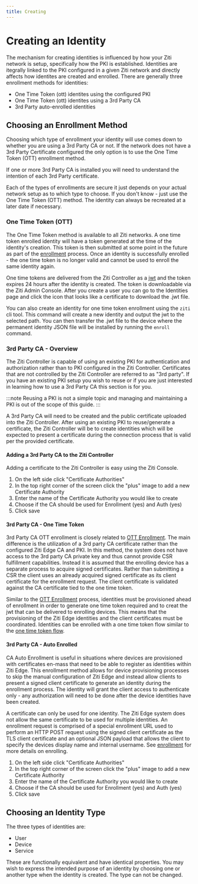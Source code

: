 ---
title: Creating
---

# Creating an Identity

The mechanism for creating identities is influenced by how your Ziti network is setup, specifically how the PKI is
established. Identities are itegrally linked to the PKI configured in a given Ziti network and directly affects how
identites are created and enrolled. There are generally three enrollment methods for identities:

* One Time Token (ott) identites using the configured PKI
* One Time Token (ott) identites using a 3rd Party CA
* 3rd Party auto-enrolled identities

## Choosing an Enrollment Method

Choosing which type of enrollment your identity will use comes down to whether you are using a 3rd Party CA or not. If the
network does not have a 3rd Party Certificate configured the only option is to use the One Time Token (OTT) enrollment method.

If one or more 3rd Party CA is installed you will need to understand the intention of each 3rd Party certificate.

Each of the types of enrollments are secure it just depends on your actual network setup as to which type to choose. If
you don't know - just use the One Time Token (OTT) method. The identity can always be recreated at a later date if necessary.

### One Time Token (OTT)

The One Time Token method is available to all Ziti networks.  A one time token enrolled identity will
have a token generated at the time of the identity's creation.  This token is then submitted at some point in the future
as part of the [enrollment](./enrolling) process.  Once an identity is successfully enrolled - the one time token is
no longer valid and cannot be used to enroll the same identity again.

One time tokens are delivered from the Ziti Controller as a [jwt](https://tools.ietf.org/html/rfc7519) and the token
expires 24 hours after the identity is created.  The token is downloadable via the Ziti Admin Console. After you create
a user you can go to the Identities page and click the icon that looks like a certificate to download the .jwt file.

You can also create an identity for one time token enrollment using the `ziti` cli tool.  This command will
create a new identity and output the jwt to the selected path. You can then transfer the .jwt file to the device where
the permanent identity JSON file will be installed by running the `enroll` command.

<CreateCliExampleMd/>

### 3rd Party CA - Overview

The Ziti Controller is capable of using an existing PKI for authentication and authorization rather than to PKI
configured in the Ziti Controller.  Certificates that are not controlled by the Ziti Controller are referred to as "3rd
party". If you have an existing PKI setup you wish to reuse or if you are just interested in learning how
to use a 3rd Party CA this section is for you.

:::note
Reusing a PKI is not a simple topic and managing and maintaining a PKI is out of the scope of this guide.
:::

A 3rd Party CA will need to be created and the public certificate uploaded into the Ziti Controller. After using an
existing PKI to reuse/generate a certificate, the Ziti Controller will be to create identities which will be expected to
present a certificate during the connection process that is valid per the provided certificate.

#### Adding a 3rd Party CA to the Ziti Controller

Adding a certificate to the Ziti Controller is easy using the Ziti Console.

<Tabs>
<TabItem value="tabid-new-ca-ui" label="New CA via UI">

1. On the left side click "Certificate Authorities"
1. In the top right corner of the screen click the "plus" image to add a new Certificate Authority
1. Enter the name of the Certificate Authority you would like to create
1. Choose if the CA should be used for Enrollment (yes) and Auth (yes)
1. Click save

</TabItem>
<TabItem value="tabid-new-ca-cli" label="New CA via REST">

<CreateCaJsonMd/>

</TabItem>
</Tabs>

#### 3rd Party CA - One Time Token

3rd Party CA OTT enrollment is closely related to [OTT Enrollment](#one-time-token-ott). The main difference is the
utilization of a 3rd party CA certificate rather than the configured Ziti Edge CA and PKI. In this method, the system
does not have access to the 3rd party CA private key and thus cannot provide CSR fulfillment capabilities. Instead it is
assumed that the enrolling device has a separate process to acquire signed certificates. Rather than submitting a CSR
the client uses an already acquired signed certificate as its client certificate for the enrollment request. The client
certificate is validated against the CA certificate tied to the one time token.

Similar to the [OTT Enrollment](#one-time-token-ott) process, identities must be provisioned ahead of enrollment in
order to generate one time token required and to creat the jwt that can be delivered to enrolling devices. This means
that the provisioning of the Ziti Edge identities and the client certificates must be coordinated. Identities can be enrolled with a one time token flow similar to the [one time token flow](#one-time-token-ott).

#### 3rd Party CA - Auto Enrolled

CA Auto Enrollment is useful in situations where devices are provisioned with certificates en-mass that need to be able
to register as identities within Ziti Edge. This enrollment method allows for device provisioning processes to skip the
manual configuration of Ziti Edge and instead allow clients to present a signed client certificate to generate an
identity during the enrollment process. The identity will grant the client access to authenticate only - any
authorization will need to be done after the device identities have been created.

A certificate can only be used for one identity. The Ziti Edge system does not allow the same certificate to be used for
multiple identities. An enrollment request is comprised of a special enrollment URL used to perform an HTTP POST request
using the signed client certificate as the TLS client certificate and an optional JSON payload that allows the client to
specify the devices display name and internal username. See [enrollment](./enrolling) for more details on enrolling.

<Tabs>
<TabItem label="New 3rd Party CA Identity via UI" value="tabid-new-identity-ui">

1. On the left side click "Certificate Authorities"
1. In the top right corner of the screen click the "plus" image to add a new Certificate Authority
1. Enter the name of the Certificate Authority you would like to create
1. Choose if the CA should be used for Enrollment (yes) and Auth (yes)
1. Click save

</TabItem>
<TabItem label="New 3rd Party Identity via CLI" value="tabid-new-identity-cli">

<CreateIdCliMd/>

</TabItem>
</Tabs>

## Choosing an Identity Type

The three types of identities are:

* User
* Device
* Service

These are functionally equivalent and have identical properties. You may wish to express the intended purpose of an
identity by choosing one or another type when the identity is created. The type can not be changed.
